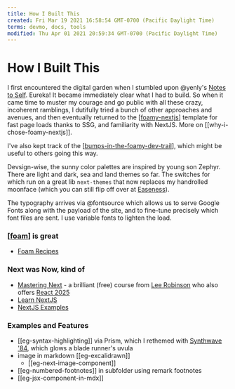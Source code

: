 ```yaml
---
title: How I Built This
created: Fri Mar 19 2021 16:58:54 GMT-0700 (Pacific Daylight Time)
terms: devmo, docs, tools
modified: Thu Apr 01 2021 20:59:34 GMT-0700 (Pacific Daylight Time)
---
```


# How I Built This

I first encountered the digital garden when I stumbled upon @yenly's [Notes to Self](https://til.yenly.wtf/notes/how-i-built-this). Eureka! It became immediately clear what I had to build. So when it came time to muster my courage and go public with all these crazy, incoherent ramblings, I dutifully tried a bunch of other approaches and avenues, and then eventually returned to the [[foamy-nextjs]] template for fast page loads thanks to SSG, and familiarity with NextJS. More on [[why-i-chose-foamy-nextjs]].

I've also kept track of the [[bumps-in-the-foamy-dev-trail]], which might be useful to others going this way.

Devsign-wise, the sunny color palettes are inspired by young son Zephyr. There are light and dark, sea and land themes so far. The switches for which run on a great lib `next-themes` that now replaces my handrolled moonface (which you can still flip off over at [Easeness](https://easeness.biz)).

The typography arrives via @fontsource which allows us to serve Google Fonts along with the payload of the site, and to fine-tune precisely which font files are sent. I use variable fonts to lighten the load.

### [[foam]] is great

- [Foam Recipes](https://foambubble.github.io/foam/recipes)

### Next was Now, kind of

- [Mastering Next](https://masteringnextjs.com/) - a brilliant (free) course from [Lee Robinson](https://leerob.io) who also offers [React 2025](https://react2025.com/)
- [Learn NextJS](https://nextjs.org/learn/basics/create-nextjs-app)
- [NextJS Examples](https://github.com/vercel/next.js/tree/canary/examples)

### Examples and Features

- [[eg-syntax-highlighting]] via Prism, which I rethemed with [Synthwave '84](https://github.com/robb0wen/synthwave-vscode), which glows a blade runner's uvula
- image in markdown [[eg-excalidrawn]]
  - [[eg-next-image-component]]
- [[eg-numbered-footnotes]] in subfolder using remark footnotes
- [[eg-jsx-component-in-mdx]]

[//begin]: # 'Autogenerated link references for markdown compatibility'
[foamy-nextjs]: foamy-nextjs 'Foamy NextJS Starter'
[bumps-in-the-foamy-dev-trail]: bumps-in-the-foamy-dev-trail 'Bumps in the Foamy Dev Trail'
[foam]: foam 'Foam'
[//end]: # 'Autogenerated link references'
